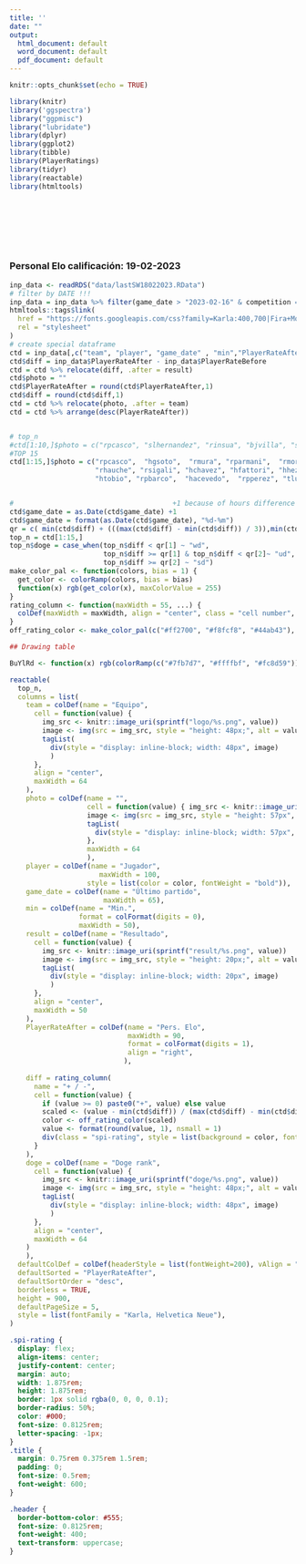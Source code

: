 ```yaml
---
title: ''
date: ""
output:
  html_document: default
  word_document: default
  pdf_document: default
---
```


```r
knitr::opts_chunk$set(echo = TRUE)
```

```r
library(knitr)
library('ggspectra')
library("ggpmisc")
library("lubridate")
library(dplyr)
library(ggplot2)
library(tibble)
library(PlayerRatings)
library(tidyr)
library(reactable)
library(htmltools)
```
<br>
<br>
<br>
<br>
<br>

### Personal Elo calificación: 19-02-2023
```r
inp_data <- readRDS("data/lastSW18022023.RData")
# filter by DATE !!!
inp_data = inp_data %>% filter(game_date > "2023-02-16" & competition == "Liga Profesional Argentina" & min > 0)
htmltools::tags$link(
  href = "https://fonts.googleapis.com/css?family=Karla:400,700|Fira+Mono&display=fallback",
  rel = "stylesheet"
)
# create special dataframe
ctd = inp_data[,c("team", "player", "game_date" , "min","PlayerRateAfter","result")]
ctd$diff = inp_data$PlayerRateAfter - inp_data$PlayerRateBefore
ctd = ctd %>% relocate(diff, .after = result) 
ctd$photo = ""
ctd$PlayerRateAfter = round(ctd$PlayerRateAfter,1)
ctd$diff = round(ctd$diff,1)
ctd = ctd %>% relocate(photo, .after = team)
ctd = ctd %>% arrange(desc(PlayerRateAfter))


# top_n
#ctd[1:10,]$photo = c("rpcasco", "slhernandez", "rinsua", "bjvilla", "slcerutti", "rmoreno", "rsigali", "bjadvincula", "dyjasoto", "bjfigal" "dyjasoto" "slhernandez", "slcerutti", "bjvilla", "rhauche", )
#TOP 15
ctd[1:15,]$photo = c("rpcasco",  "hgsoto",  "rmura", "rparmani",  "rmoreno",
                     "rhauche", "rsigali", "hchavez", "hfattori", "hhezze",
                     "htobio", "rpbarco",  "hacevedo",  "rpperez", "tluciatti")


#                                       +1 because of hours difference
ctd$game_date = as.Date(ctd$game_date) +1
ctd$game_date = format(as.Date(ctd$game_date), "%d-%m")
qr = c( min(ctd$diff) + (((max(ctd$diff) - min(ctd$diff)) / 3)),min(ctd$diff) + (((max(ctd$diff) - min(ctd$diff)) / 3))*2)
top_n = ctd[1:15,]
top_n$doge = case_when(top_n$diff < qr[1] ~ "wd",
                       top_n$diff >= qr[1] & top_n$diff < qr[2]~ "ud",
                       top_n$diff >= qr[2] ~ "sd")
make_color_pal <- function(colors, bias = 1) {
  get_color <- colorRamp(colors, bias = bias)
  function(x) rgb(get_color(x), maxColorValue = 255)
}
rating_column <- function(maxWidth = 55, ...) {
  colDef(maxWidth = maxWidth, align = "center", class = "cell number", ...)
}
off_rating_color <- make_color_pal(c("#ff2700", "#f8fcf8", "#44ab43"), bias = 1.3)
```

```r
## Drawing table

BuYlRd <- function(x) rgb(colorRamp(c("#7fb7d7", "#ffffbf", "#fc8d59"))(x), maxColorValue = 255)

reactable(
  top_n,
  columns = list(
    team = colDef(name = "Equipo",
      cell = function(value) {
        img_src <- knitr::image_uri(sprintf("logo/%s.png", value))
        image <- img(src = img_src, style = "height: 48px;", alt = value)
        tagList(
          div(style = "display: inline-block; width: 48px", image)
          )
      },
      align = "center",
      maxWidth = 64
    ),
    photo = colDef(name = "",
                   cell = function(value) { img_src <- knitr::image_uri(sprintf("players/top15/%s.png", value))
                   image <- img(src = img_src, style = "height: 57px", alt = value)
                   tagList(
                     div(style = "display: inline-block; width: 57px", image))
                   },
                   maxWidth = 64
                   ),
    player = colDef(name = "Jugador",
                      maxWidth = 100,
                   style = list(color = color, fontWeight = "bold")),
    game_date = colDef(name = "Último partido",
                       maxWidth = 65),
    min = colDef(name = "Min.",
                 format = colFormat(digits = 0),
                 maxWidth = 50),
    result = colDef(name = "Resultado",
      cell = function(value) {
        img_src <- knitr::image_uri(sprintf("result/%s.png", value))
        image <- img(src = img_src, style = "height: 20px;", alt = value)
        tagList(
          div(style = "display: inline-block; width: 20px", image)
          )
      },
      align = "center",
      maxWidth = 50
    ),
    PlayerRateAfter = colDef(name = "Pers. Elo",
                             maxWidth = 90,
                             format = colFormat(digits = 1),
                             align = "right",
                            ),
                             
    diff = rating_column(
      name = "+ / -",
      cell = function(value) {
        if (value >= 0) paste0("+", value) else value
        scaled <- (value - min(ctd$diff)) / (max(ctd$diff) - min(ctd$diff))
        color <- off_rating_color(scaled)
        value <- format(round(value, 1), nsmall = 1)
        div(class = "spi-rating", style = list(background = color, fontWeight = "bold"), value)
      }
    ),
    doge = colDef(name = "Doge rank",
      cell = function(value) {
        img_src <- knitr::image_uri(sprintf("doge/%s.png", value))
        image <- img(src = img_src, style = "height: 48px;", alt = value)
        tagList(
          div(style = "display: inline-block; width: 48px", image)
          )
      },
      align = "center",
      maxWidth = 64
    )
    ),
  defaultColDef = colDef(headerStyle = list(fontWeight=200), vAlign = "center"),
  defaultSorted = "PlayerRateAfter",
  defaultSortOrder = "desc",
  borderless = TRUE,
  height = 900,
  defaultPageSize = 5,
  style = list(fontFamily = "Karla, Helvetica Neue"),
)
```


```css
.spi-rating {
  display: flex;
  align-items: center;
  justify-content: center;
  margin: auto;
  width: 1.875rem;
  height: 1.875rem;
  border: 1px solid rgba(0, 0, 0, 0.1);
  border-radius: 50%;
  color: #000;
  font-size: 0.8125rem;
  letter-spacing: -1px;
}
.title {
  margin: 0.75rem 0.375rem 1.5rem;
  padding: 0;
  font-size: 0.5rem;
  font-weight: 600;
}

.header {
  border-bottom-color: #555;
  font-size: 0.8125rem;
  font-weight: 400;
  text-transform: uppercase;
}
```
